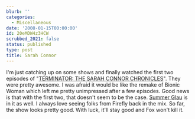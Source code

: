 ```yaml
---
blurb: ''
categories:
  - Miscellaneous
date: '2008-01-15T00:00:00'
id: 20eMDW4z3HCW
scrubbed_2021: false
status: published
type: post
title: Sarah Connor
---
```


I'm just catching up on some shows and finally watched the first
two episodes of
"[TERMINATOR: THE SARAH CONNOR CHRONICLES](http://www.fox.com/terminator/)".
They were pretty awesome. I was afraid it would be like the remake
of Bionic Woman which left me pretty unimpressed after a few
episodes. Good news is that with the first two, that doesn't seem
to be the case.
[Summer Glau](http://www.fox.com/terminator/bios/summer.htm) is in
it as well. I always love seeing folks from Firefly back in the
mix. So far, the show looks pretty good. With luck, it'll stay good
and Fox won't kill it.
